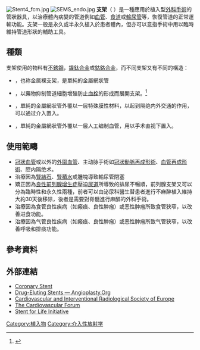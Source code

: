 {{medical}}
{{Distinguish|矯形支架}}
{{fixbunching|beg}}
[[File:Stent4_fcm.jpg|thumb]]
{{fixbunching|mid}}
[[File:SEMS_endo.jpg|thumb]]
{{fixbunching|end}}
'''支架'''（{{lang|en|Stent}}<!--不一定是英語，英文版Stent提出其語源有爭議-->）是一種應用於植入型[[外科手術|外科手術]]的管狀器具，以治療體內病變的管道例如[[血管|血管]]、[[食道|食道]]或[[輸尿管|輸尿管]]等，恢復管道的正常運輸功能。支架一般是永久或半永久植入於患者體內，但亦可以意指手術中用以臨時維持管道形狀的輔助工具。

==種類==
支架使用的物料有[[不銹鋼|不銹鋼]]，[[鎳鈦合金|鎳鈦合金]]或[[鈷鉻合金|鈷鉻合金]]，而不同支架又有不同的構造：
*{{link-en|傳統支架|bare-metal stent}}，也称金属裸支架，是單純的金屬網狀管
*{{link-en|塗藥支架|drug-eluting stent}}，以藥物抑制管道細胞增殖防止[[血栓|血栓]]的形成而展開支架。<ref>{{cite web
 |url         = http://biomed.brown.edu/Courses/BI108/BI108_2004_Groups/Group05/Drug%20Eluting%20Stents/bare_metal_stents.htm
 |title       = Drug Eluting Stents
 |publisher   = [[布朗大學|布朗大學]]
 |language    = en
 |date        = 2004年
 |accessdate  = 2011-02-13
 |deadurl     = yes
 |archiveurl  = https://web.archive.org/web/20110521214924/http://biomed.brown.edu/Courses/BI108/BI108_2004_Groups/Group05/Drug%20Eluting%20Stents/bare_metal_stents.htm
 |archivedate = 2011-05-21
}}</ref>
*{{link-en|覆膜支架|coated stent graft}}，單純的金屬網狀管外覆以一层特殊膜性材料，以起到隔绝内外交通的作用，可以通过介入置入。
*{{link-en|支架血管|coated stent graft}}，單純的金屬網狀管外覆以一层人工编制血管，用以手术直视下置入。

==使用範疇==
*[[冠狀血管|冠狀血管]]或以外的[[外圍血管|外圍血管]]、主动脉手術如[[冠狀動脈再成形術|冠狀動脈再成形術]]、[[血管再成形術|血管再成形術]]、腔内隔绝术。
*治療因為[[腎結石|腎結石]]、[[腎積水|腎積水]]或腫塊導致輸尿管閉塞
*矯正因為[[良性前列腺增生症|良性前列腺增生症]]壓迫[[尿道|尿道]]所導致的排尿不暢順，前列腺支架又可以分為臨時性和永久性兩種，前者可以由泌尿科醫生替患者進行不麻醉植入維持大約30天後移除，後者是需要對脊髓進行麻醉的外科手術。
*治療因為食管良性疾病（如瘢痕、良性肿瘤）或恶性肿瘤所致食管狭窄，以改善进食功能。
*治療因為气管良性疾病（如瘢痕、良性肿瘤）或恶性肿瘤所致气管狭窄，以改善呼吸和排痰功能。

==參考資料==
{{reflist}}

==外部連結==
{{commonscat|Stent}}
* [https://web.archive.org/web/20090217155901/http://landholt.com/Heart/Procedures/CoronaryStent/ Coronary Stent]
* [http://www.ptca.org/stent.html Drug-Eluting Stents — Angioplasty.Org] {{Wayback|url=http://www.ptca.org/stent.html |date=20110617114454 }}
* [http://www.cirse.org/index.php?pid=85 Cardiovascular and Interventional Radiological Society of Europe] {{Wayback|url=http://www.cirse.org/index.php?pid=85 |date=20120726044110 }}
* [http://www.cardiovascularCS.org/ The Cardiovascular Forum] {{Wayback|url=http://www.cardiovascularcs.org/ |date=20190217105240 }}
* [https://web.archive.org/web/20100926060532/http://escardio.org/communities/EAPCI/Stent-For-Life/Pages/welcome.aspx Stent for Life Initiative]

{{Authority control}}
[[Category:植入物|Category:植入物]]
[[Category:介入性放射学|Category:介入性放射学]]